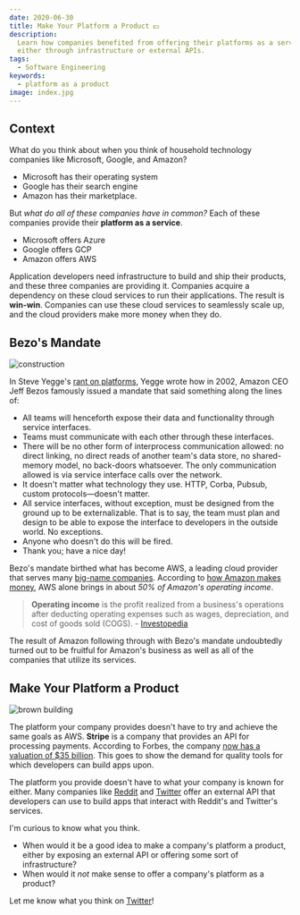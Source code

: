 ```yaml
---
date: 2020-06-30
title: Make Your Platform a Product 💵
description:
  Learn how companies benefited from offering their platforms as a service,
  either through infrastructure or external APIs.
tags:
  - Software Engineering
keywords:
  - platform as a product
image: index.jpg
---
```


## Context

What do you think about when you think of household technology companies like
Microsoft, Google, and Amazon?

- Microsoft has their operating system
- Google has their search engine
- Amazon has their marketplace.

But _what do all of these companies have in common?_ Each of these companies
provide their **platform as a service**.

- Microsoft offers Azure
- Google offers GCP
- Amazon offers AWS

Application developers need infrastructure to build and ship their products, and
these three companies are providing it. Companies acquire a dependency on these
cloud services to run their applications. The result is **win-win**. Companies
can use these cloud services to seamlessly scale up, and the cloud providers
make more money when they do.

## Bezo's Mandate

![construction](build.jpg)

In Steve Yegge's
[rant on platforms](https://gist.github.com/chitchcock/1281611), Yegge wrote how
in 2002, Amazon CEO Jeff Bezos famously issued a mandate that said something
along the lines of:

- All teams will henceforth expose their data and functionality through service
  interfaces.
- Teams must communicate with each other through these interfaces.
- There will be no other form of interprocess communication allowed: no direct
  linking, no direct reads of another team's data store, no shared-memory model,
  no back-doors whatsoever. The only communication allowed is via service
  interface calls over the network.
- It doesn't matter what technology they use. HTTP, Corba, Pubsub, custom
  protocols—doesn't matter.
- All service interfaces, without exception, must be designed from the ground up
  to be externalizable. That is to say, the team must plan and design to be able
  to expose the interface to developers in the outside world. No exceptions.
- Anyone who doesn't do this will be fired.
- Thank you; have a nice day!

Bezo's mandate birthed what has become AWS, a leading cloud provider that serves
many [big-name companies](https://www.contino.io/insights/whos-using-aws).
According to
[how Amazon makes money](https://www.investopedia.com/how-amazon-makes-money-4587523),
AWS alone brings in about _50% of Amazon's operating income_.

> **Operating income** is the profit realized from a business's operations after
> deducting operating expenses such as wages, depreciation, and cost of goods
> sold (COGS). -
> [Investopedia](https://www.investopedia.com/terms/o/operatingincome.asp)

The result of Amazon following through with Bezo's mandate undoubtedly turned
out to be fruitful for Amazon's business as well as all of the companies that
utilize its services.

## Make Your Platform a Product

![brown building](brown.jpg)

The platform your company provides doesn't have to try and achieve the same
goals as AWS. **Stripe** is a company that provides an API for processing
payments. According to Forbes, the company
[now has a valuation of \$35 billion](https://www.forbes.com/sites/donnafuscaldo/2019/09/19/stripe-now-has-a-pre-money-valuation-of-35-billion/#20e5591c62e6).
This goes to show the demand for quality tools for which developers can build
apps upon.

The platform you provide doesn't have to what your company is known for either.
Many companies like [Reddit](https://www.reddit.com/dev/api/) and
[Twitter](https://developer.twitter.com/en/docs) offer an external API that
developers can use to build apps that interact with Reddit's and Twitter's
services.

I'm curious to know what you think.

- When would it be a good idea to make a company's platform a product, either by
  exposing an external API or offering some sort of infrastructure?
- When would it _not_ make sense to offer a company's platform as a product?

Let me know what you think on
[Twitter](https://twitter.com/intent/tweet?text=%40swkeever%20https%3A%2F%2Fskies.dev%2Fblog%2Fplatform-product)!
